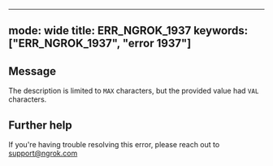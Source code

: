 
---
mode: wide
title: ERR_NGROK_1937
keywords: ["ERR_NGROK_1937", "error 1937"]
---

## Message
The description is limited to `MAX` characters, but the provided value had `VAL` characters.




## Further help
If you're having trouble resolving this error, please reach out to [support@ngrok.com](mailto:support@ngrok.com?subject=Help%20with%20ERR_NGROK_1937)

